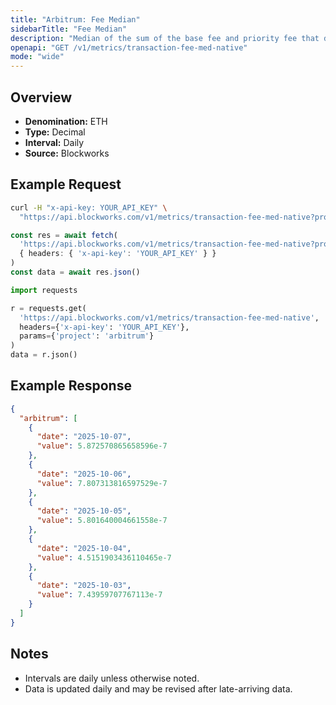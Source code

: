 ```yaml
---
title: "Arbitrum: Fee Median"
sidebarTitle: "Fee Median"
description: "Median of the sum of the base fee and priority fee that day"
openapi: "GET /v1/metrics/transaction-fee-med-native"
mode: "wide"
---
```


## Overview

- **Denomination:** ETH
- **Type:** Decimal
- **Interval:** Daily
- **Source:** Blockworks

## Example Request

<CodeGroup>

```bash cURL
curl -H "x-api-key: YOUR_API_KEY" \
  "https://api.blockworks.com/v1/metrics/transaction-fee-med-native?project=arbitrum"
```

```typescript TypeScript
const res = await fetch(
  'https://api.blockworks.com/v1/metrics/transaction-fee-med-native?project=arbitrum',
  { headers: { 'x-api-key': 'YOUR_API_KEY' } }
)
const data = await res.json()
```

```python Python
import requests

r = requests.get(
  'https://api.blockworks.com/v1/metrics/transaction-fee-med-native',
  headers={'x-api-key': 'YOUR_API_KEY'},
  params={'project': 'arbitrum'}
)
data = r.json()
```

</CodeGroup>

## Example Response

```json
{
  "arbitrum": [
    {
      "date": "2025-10-07",
      "value": 5.872570865658596e-7
    },
    {
      "date": "2025-10-06",
      "value": 7.807313816597529e-7
    },
    {
      "date": "2025-10-05",
      "value": 5.801640004661558e-7
    },
    {
      "date": "2025-10-04",
      "value": 4.5151903436110465e-7
    },
    {
      "date": "2025-10-03",
      "value": 7.43959707767113e-7
    }
  ]
}
```

## Notes
- Intervals are daily unless otherwise noted.
- Data is updated daily and may be revised after late-arriving data.
